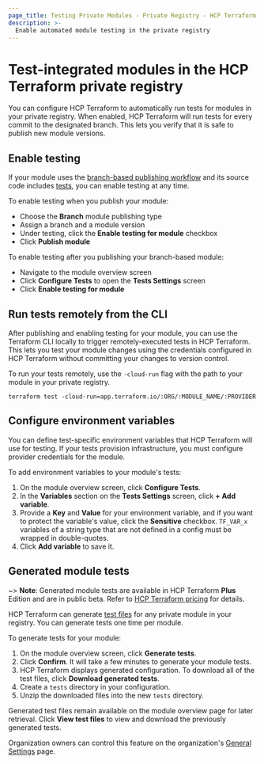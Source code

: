 ```yaml
---
page_title: Testing Private Modules - Private Registry - HCP Terraform
description: >-
  Enable automated module testing in the private registry
---
```


# Test-integrated modules in the HCP Terraform private registry

You can configure HCP Terraform to automatically run tests for modules in your private registry. When enabled, HCP Terraform will run tests for every commit to the designated branch. This lets you verify that it is safe to publish new module versions.

## Enable testing

If your module uses the [branch-based publishing workflow](/terraform/cloud-docs/registry/publish-modules#branch-based-publishing) and its source code includes [tests](/terraform/language/v1.6.x/tests), you can enable testing at any time.

To enable testing when you publish your module:
- Choose the **Branch** module publishing type
- Assign a branch and a module version
- Under testing, click the **Enable testing for module** checkbox
- Click **Publish module**

To enable testing after you publishing your branch-based module:
- Navigate to the module overview screen
- Click **Configure Tests** to open the **Tests Settings** screen
- Click **Enable testing for module**

## Run tests remotely from the CLI

After publishing and enabling testing for your module, you can use the Terraform CLI locally to trigger remotely-executed tests in HCP Terraform. This lets you test your module changes using the credentials configured in HCP Terraform without committing your changes to version control. 

To run your tests remotely, use the `-cloud-run` flag with the path to your module in your private registry. 

```shell
terraform test -cloud-run=app.terraform.io/:ORG/:MODULE_NAME/:PROVIDER
```

## Configure environment variables

You can define test-specific environment variables that HCP Terraform will use for testing. If your tests provision infrastructure, you must configure provider credentials for the module.  

To add environment variables to your module's tests:

1. On the module overview screen, click **Configure Tests**. 
1. In the **Variables** section on the **Tests Settings** screen, click **+ Add variable**. 
1. Provide a **Key** and **Value** for your environment variable, and if you want to protect the variable's value, click the **Sensitive** checkbox. `TF_VAR_x` variables of a string type that are not defined in a config must be wrapped in double-quotes.
1. Click **Add variable** to save it.

<!-- BEGIN: TFC:only name:generate-module-tests -->

## Generated module tests

~> **Note**: Generated module tests are available in HCP Terraform **Plus** Edition and are in public beta. Refer to [HCP Terraform pricing](https://www.hashicorp.com/products/terraform/pricing) for details.

HCP Terraform can generate [test files](/terraform/language/tests) for any private module in your registry. You can generate tests one time per module.

To generate tests for your module:

1. On the module overview screen, click **Generate tests**.
1. Click **Confirm**. It will take a few minutes to generate your module tests.
1. HCP Terraform displays generated configuration. To download all of the test files, click **Download generated tests**.
1. Create a `tests` directory in your configuration.
1. Unzip the downloaded files into the new `tests` directory.

Generated test files remain available on the module overview page for later retrieval. Click **View test files** to view and download the previously generated tests.

Organization owners can control this feature on the organization's [General Settings](/terraform/cloud-docs/users-teams-organizations/organizations#organization-settings) page.

<!-- END: TFC:only name:generate-module-tests -->
